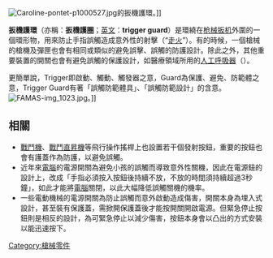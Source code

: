 {{noteTA
|1=zh-hans:護環;zh-tw:護弓;
}}
[[File:Caroline-pontet-p1000527.jpg|thumb]]的扳機護環。]]

'''扳機護環'''（亦稱：'''扳機護圈'''；[[英文|英文]]：'''trigger guard'''）是環繞在[[枪械|枪械]][[扳机|扳机]]外圍的一個環形物，用來防止手指誤觸造成意外性的射擊（“[[走火|走火]]”）。有的時候，一個槍械的槍機及彈匣也會有相同或類似的避免誤擊、誤觸的防護設計。除此之外，其他重要裝置的開關也會有避免誤觸的保護設計，如醫療領域所用的[[人工呼吸器|人工呼吸器]]（{{le|inhaler}}）。

更簡單說，Trigger即啟動、觸動、觸發器之意，Guard為保護、避免、防範體之意，Trigger Guard有著「誤觸防範體具」、「誤觸防範設計」的含意。
[[File:FAMAS-img_1023.jpg|thumb]]。]]

==相關==
* [[戰鬥機|戰鬥機]]、[[戰鬥直昇機|戰鬥直昇機]]等飛行操作搖桿上也設置若干個發射按鈕，重要的按鈕也會有護蓋作為防護，以避免誤觸。
* 近年來[[電腦|電腦]]的電源開關為避免小孩的誤觸而導致意外性關機，因此在電源鈕的設計上，改成「手指必須按入按鈕後持續不放，不放的時間須持續超過3秒鐘」，如此才能將[[電腦|電腦]]關閉，以此大幅降低誤觸關機的機率。
* 一些電動機械的電源開關為防止誤觸而意外啟動造成傷害，開關本身為埋入式設計，甚至裝有保護蓋，需掀開保護蓋後才能按開關開啟電源。但緊急停止按鈕則是相反的設計，為可緊急停止以減少傷害，按鈕本身會以凸出的方式安裝以能迅速按下。

[[Category:槍械零件|Category:槍械零件]]